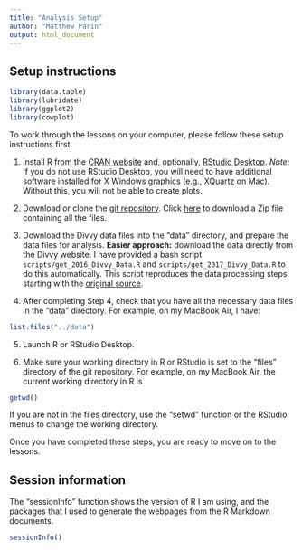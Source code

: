 ```yaml
---
title: "Analysis Setup"
author: "Matthew Parin"
output: html_document
---
```


## Setup instructions

```r
library(data.table)
library(lubridate)
library(ggplot2)
library(cowplot)
```

To work through the lessons on your computer, please follow these
setup instructions first.

1. Install R from the [CRAN website](http://cran.r-project.org) and, optionally,
[RStudio Desktop](https://www.rstudio.com/products/rstudio/download).
*Note:* If you do not use RStudio Desktop, you will need to have
additional software installed for X Windows graphics (e.g.,
[XQuartz](http://xquartz.org) on Mac). Without this, you will not be
able to create plots.

2. Download or clone the [git repository](https://github.com/matthewparin/DivvyChicago).
Click [here](https://github.com/matthewparin/DivvyChicago/archive/master.zip)
to download a Zip file containing all the files.

3. Download the Divvy data files into the "data" directory, and
prepare the data files for analysis. **Easier approach:** download
the data directly from the Divvy website. I have provided a bash script
`scripts/get_2016_Divvy_Data.R` and `scripts/get_2017_Divvy_Data.R`
to do this automatically. This script reproduces the data processing
steps starting with the [original source](https://www.divvybikes.com/system-data).

4. After completing Step 4, check that you have all the necessary data
files in the "data" directory. For example, on my MacBook Air, I have:

```r
list.files("../data")
```

5. Launch R or RStudio Desktop.

6. Make sure your working directory in R or RStudio is set to the
"files" directory of the git repository. For example, on my MacBook
Air, the current working directory in R is

```r
getwd()
```

If you are not in the files directory, use the "setwd" function or
the RStudio menus to change the working directory.

Once you have completed these steps, you are ready to move on to the
lessons.

## Session information

The "sessionInfo" function shows the version of R I am using, and the
packages that I used to generate the webpages from the R Markdown
documents.

```r
sessionInfo()
```